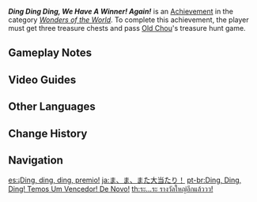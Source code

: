 {{Achievement Infobox
|id           = 81205
|order id     = 1191
|category     = Wonders of the World
|description  = Get three treasure chests and pass [[Old Chou]]'s treasure hunt game.
|requirements = 
|hidden       = 1
|primogems    = 5
|type         = Exploration
}}
'''''Ding Ding Ding, We Have A Winner! Again!''''' is an [[Achievement]] in the category ''[[Wonders of the World]]''. To complete this achievement, the player must get three treasure chests and pass [[Old Chou]]'s treasure hunt game.

==Gameplay Notes==
{{Transclude|A Cliff-Side Hero's Past|Digging for Treasure Chests}}
<!--
==Trivia==
-->

==Video Guides==
{{EVT
|video1   = https://youtu.be/9jLjLt68RsQ
|caption1 = Ding Ding Ding, We Have a Winner! Again! Guide
}}

==Other Languages==
{{Other Languages
|en      = Ding Ding Ding, We Have a Winner! Again!
|zhs     = 又，又，又中大奖了！
|zhs_rm  = Yòu, yòu, yòu zhōng dàjiǎngle!
|zht     = 又、又、又中大獎了！
|zht_rm  = Yòu, yòu, yòu zhōng dàjiǎngle!
|zh_tl   = Again, Again, Again Hitting the Jackpot!
|ja      = ま、ま、また大当たり！
|ja_rm   = Ma, ma, mata ooatari!
|ja_tl   = A-, A-, Again Jackpot!
|ko      = 또, 또, 또 대박이다!
|ko_rm   = Tto, Tto, Tto, Daebak'ida!
|ko_tl   = Again, Again, Again Jackpot!
|es      = ¡Ding, ding, ding, premio!
|es_tl   = Ding, Ding, Ding, Prize!
|fr      = Go go, à nous le magot !
|fr_tl   = Go Go, The Loot Is Ours!
|ru      = Та-дам! У нас снова победитель!
|ru_tl   = Ta-dam! We Have a Winner Again!
|th      = ระ...ระ รางวัลใหญ่อีกแล้ววว!
|th_rm   = 
|th_tl   = 
|vi      = Lại, Lại, Lại Trúng Thưởng Rồi!
|vi_tl   = 
|de      = Klingelingeling, wir haben einen Gewinner! Schon wieder!
|de_tl   = Ding-a-ling-a-ling, We Have A Winner! Yet again!
|id      = Wah, Bisa Jadi "Crazy Rich" Nih!
|id_tl   = Wow, (you) can become a "Crazy Rich"!
|pt      = Ding, Ding, Ding! Temos Um Vencedor! De Novo!
|pt_tl   = Ding, ding, ding! We have a winner! Again!
|tr      = Duydun Zilin Sesini! Yine Bir Kazananımız Var!
|tr_tl   = You Heard the Bell's Sound! We Have a Winner Again!
|it      = Ding ding ding! Qualcuno ha vinto di nuovo!
|it_tl   = 
}}

==Change History==
{{Change History|2.6}}
<!--
==References==
{{Reflist}}
-->
==Navigation==
{{Achievement Navbox|Wonders of the World|Exploration}}

[[es:¡Ding, ding, ding, premio!]]
[[ja:ま、ま、また大当たり！]]
[[pt-br:Ding, Ding, Ding! Temos Um Vencedor! De Novo!]]
[[th:ระ...ระ รางวัลใหญ่อีกแล้ววว!]]